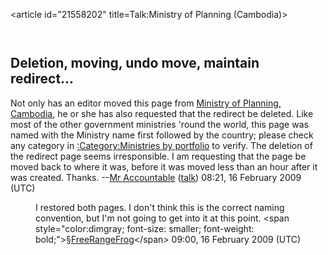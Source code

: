 <article id="21558202" title=Talk:Ministry of Planning (Cambodia)>
	<talkpage id="21558202" title="Talk:Ministry of Planning (Cambodia)">
{{WikiProject Cambodia|class=stub}}
==Deletion, moving, undo move, maintain redirect...==
Not only has an editor moved this page from [[Ministry of Planning, Cambodia]], he or she has also requested that the redirect be deleted.  Like most of the other government ministries 'round the world, this page was named with the Ministry name first followed by the country; please check any category in [[:Category:Ministries by portfolio]] to verify.  The deletion of the redirect page seems irresponsible.  I am requesting that the page be moved back to where it was, before it was moved less than an hour after it was created.  Thanks. --[[User:Mr Accountable|Mr Accountable]] ([[User talk:Mr Accountable|talk]]) 08:21, 16 February 2009 (UTC)
:I restored both pages. I don't think this is the correct naming convention, but I'm not going to get into it at this point. &lt;span style=&quot;color:dimgray; font-size: smaller; font-weight: bold;&quot;&gt;§[[User:FreeRangeFrog|FreeRangeFrog]]&lt;/span&gt; 09:00, 16 February 2009 (UTC)
	</talkpage>
</article>